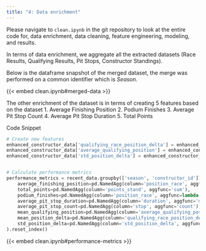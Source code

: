 ```yaml
---
title: "4: Data enrichment"
---
```


Please navigate to `clean.ipynb` in the git repository to look at the entire code for, data enrichment, data cleaning, feature engineering, modeling, and results.

In terms of data enrichment, we aggregate all the extracted datasets (Race Results, Qualifying Results, Pit Stops, Constructor Standings).

Below is the dataframe snapshot of the merged dataset, the merge was performed on a common identifier which is *Season*.

{{< embed clean.ipynb#merged-data >}}

The other enrichment of the dataset is in terms of creating 5 features based on the dataset
1. Average Finishing Position
2. Podium Finishes
3. Average Pit Stop Count
4. Average Pit Stop Duration
5. Total Points


Code Snippet
```python
# Create new features
enhanced_constructor_data['qualifying_race_position_delta'] = enhanced_constructor_data['position'] - enhanced_constructor_data['position_race']
enhanced_constructor_data['average_qualifying_position'] = enhanced_constructor_data.groupby(['season', 'constructor_id'])['position'].transform('mean')
enhanced_constructor_data['std_position_delta'] = enhanced_constructor_data.groupby(['season', 'constructor_id'])['qualifying_race_position_delta'].transform('std')


# Calculate performance metrics
performance_metrics = recent_data.groupby(['season', 'constructor_id']).agg(
    average_finishing_position=pd.NamedAgg(column='position_race', aggfunc='mean'),
    total_points=pd.NamedAgg(column='points_stand', aggfunc='sum'),
    podium_finishes=pd.NamedAgg(column='position_race', aggfunc=lambda x: (x <= 3).sum()),
    average_pit_stop_duration=pd.NamedAgg(column='duration', aggfunc='mean'),
    average_pit_stop_count=pd.NamedAgg(column='stop', aggfunc='count'),
    mean_qualifying_position=pd.NamedAgg(column='average_qualifying_position', aggfunc='mean'),
    mean_position_delta=pd.NamedAgg(column='qualifying_race_position_delta', aggfunc='mean'),
    std_position_delta=pd.NamedAgg(column='std_position_delta', aggfunc='mean')
).reset_index()
```

{{< embed clean.ipynb#performance-metrics >}}